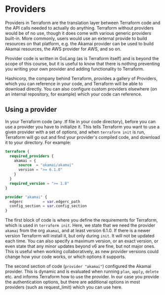 # Providers

Providers in Terraform are the translation layer between Terraform code and the API calls needed to actually do anything. Terraform without providers would be of no use, though it does come with various generic providers built-in. More commonly, users would use an external provide to build resources on that platform, e.g. the Akamai provider can be used to build Akamai resources, the AWS provider for AWS, and so on.

Provider code is written in GoLang (as is Terraform itself) and is beyond the scope of this course, but it is useful to know that there is nothing preventing you writing your own provider and adding functionality to Terraform.

Hashicorp, the company behind Terraform, provides a gallery of Providers, which you can reference in your code, and Terraform will be able to download directly. You can also configure custom providers elsewhere (on an internal repository, for example) which your code can reference.

## Using a provider

In your Terraform code (any .tf file in your code directory), before you can use a provider you have to initialize it. This tells Terraform you want to use a given provider with a set of options, and when `terraform init` is run, Terraform will go out and find your provider's compiled code, and download it to your directory. For example:

```terraform
terraform {
  required_providers {
    akamai = {
      source  = "akamai/akamai"
      version = ">= 6.1.0"
    }
  }
  required_version = ">= 1.8"
}

provider "akamai" {
  edgerc         = var.edgerc_path
  config_section = var.config_section
}
```

The first block of code is where you define the requirements for Terraform, which is used in `terraform init`. Here, we state that we need the provider `akamai` from the org `akamai`, and at least version 6.1.0. If there is a newer version Terraform will install it, but only during `init`. It will not be updated each time. You can also specify a maximum version, or an exact version, or even state that any minor updates beyond v6 are fine, but not major ones. This is useful when working collaboratively, as new provider versions could change how your code works, or which options it supports.

The second section of code (`provider "akamai"`) configured the Akamai provider. This is dynamic and is evaluated when running `plan`, `apply`, `delete` etc. and informs Terraform how to use the provider. In our case you provide the authentication options, but there are additional options in most providers (such as request_limit) which you can use here.